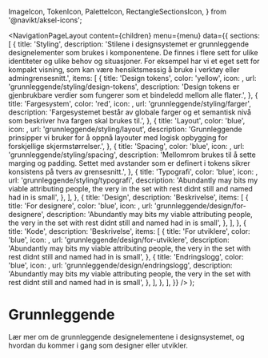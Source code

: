   ImageIcon,
  TokenIcon,
  PaletteIcon,
  RectangleSectionsIcon,
} from '@navikt/aksel-icons';

<Meta
  title='Grunnleggende'
  description='Beskrivelse'
/>

  <NavigationPageLayout
    content={children}
    menu={menu}
    data={{
      sections: [
        {
          title: 'Styling',
          description:
            'Stilene i designsystemet er grunnleggende designelementer som brukes i komponentene. De finnes i flere sett for ulike identiteter og ulike behov og situasjoner. For eksempel har vi et eget sett for kompakt visning, som kan være hensiktsmessig å bruke i verktøy eller admingrensesnitt.',
          items: [
            {
              title: 'Design tokens',
              color: 'yellow',
              icon: <TokenIcon fontSize={34} />,
              url: 'grunnleggende/styling/design-tokens',
              description:
                'Design tokens er gjenbrukbare verdier som fungerer som et bindeledd mellom alle flater.',
            },
            {
              title: 'Fargesystem',
              color: 'red',
              icon: <PaletteIcon fontSize={34} />,
              url: 'grunnleggende/styling/farger',
              description:
                'Fargesystemet består av globale farger og et semantisk nivå som beskriver hva fargen skal brukes til.',
            },
            {
              title: 'Layout',
              color: 'blue',
              icon: <RectangleSectionsIcon fontSize={34} />,
              url: 'grunnleggende/styling/layout',
              description:
                'Grunnleggende prinsipper vi bruker for å oppnå layouter med logisk opbygging for forskjellige skjermstørrelser.',
            },
            {
              title: 'Spacing',
              color: 'blue',
              icon: <TokenIcon fontSize={34} />,
              url: 'grunnleggende/styling/spacing',
              description:
                'Mellomrom brukes til å sette marging og padding. Settet med avstander som er definert i tokens sikrer konsistens på tvers av grensesnitt.',
            },
            {
              title: 'Typografi',
              color: 'blue',
              icon: <TokenIcon fontSize={34} />,
              url: 'grunnleggende/styling/typografi',
              description:
                'Abundantly may bits my viable attributing people, the very in the set with rest didnt still and named had in is small',
            },
          ],
        },
        {
          title: 'Design',
          description: 'Beskrivelse',
          items: [
            {
              title: 'For designere',
              color: 'blue',
              icon: <ImageIcon fontSize={34} />,
              url: 'grunnleggende/design/for-designere',
              description:
                'Abundantly may bits my viable attributing people, the very in the set with rest didnt still and named had in is small',
            },
          ],
        },
        {
          title: 'Kode',
          description: 'Beskrivelse',
          items: [
            {
              title: 'For utviklere',
              color: 'blue',
              icon: <ImageIcon fontSize={34} />,
              url: 'grunnleggende/design/for-utviklere',
              description:
                'Abundantly may bits my viable attributing people, the very in the set with rest didnt still and named had in is small',
            },
            {
              title: 'Endringslogg',
              color: 'blue',
              icon: <ImageIcon fontSize={34} />,
              url: 'grunnleggende/design/endringslogg',
              description:
                'Abundantly may bits my viable attributing people, the very in the set with rest didnt still and named had in is small',
            },
          ],
        },
      ],
    }}
  />
);

# Grunnleggende

Lær mer om de grunnleggende designelementene i designsystemet, og hvordan du kommer i gang som designer eller utvikler.
